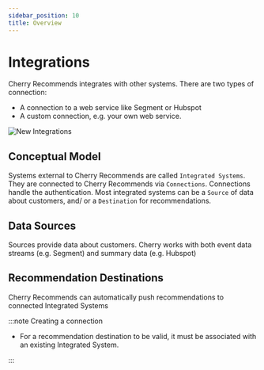 ```yaml
---
sidebar_position: 10
title: Overview
---
```


# Integrations

Cherry Recommends integrates with other systems. 
There are two types of connection: 
- A connection to a web service like Segment or Hubspot
- A custom connection, e.g. your own web service.

![New Integrations](/img/screenshots/integrate/new_integration.png)

## Conceptual Model

Systems external to Cherry Recommends are called `Integrated Systems`.
They are connected to Cherry Recommends via `Connections`.
Connections handle the authentication.
Most integrated systems can be a `Source` of data about customers,
and/ or a `Destination` for recommendations.


## Data Sources

Sources provide data about customers. Cherry works with both event data streams (e.g. Segment) and summary data (e.g. Hubspot)



## Recommendation Destinations

Cherry Recommends can automatically push recommendations to connected Integrated Systems

:::note Creating a connection

- For a recommendation destination to be valid, it must be associated with an existing Integrated System.

:::
